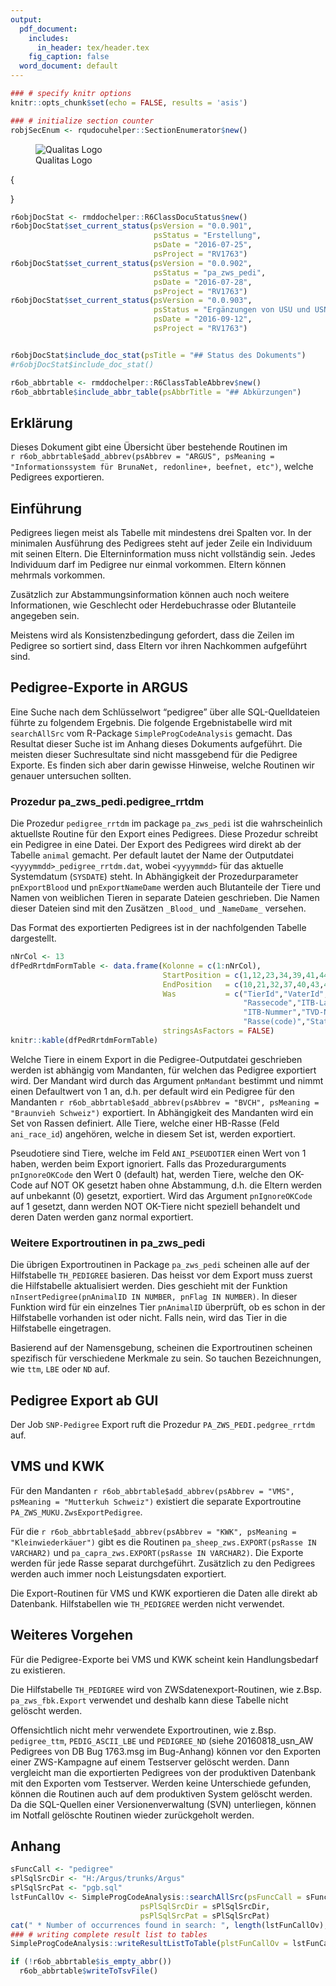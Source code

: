 ```yaml
---
output:
  pdf_document:
    includes:
      in_header: tex/header.tex
    fig_caption: false
  word_document: default
---
```


```r
### # specify knitr options
knitr::opts_chunk$set(echo = FALSE, results = 'asis')

### # initialize section counter
robjSecEnum <- rqudocuhelper::SectionEnumerator$new()
```

![Qualitas Logo](png/QualitasLogo.png)

\fcolorbox{black}{white}{
	\parbox[t]{1.0\linewidth}{
		\centering \fontsize{12pt}{20pt}\selectfont % 
		\vspace*{0.5cm} % 

		\hfill Übersicht

		\vspace*{0.5cm} 
	}
}

\vspace*{0.5cm}

\fcolorbox{black}{white}{
	\parbox[t]{1.0\linewidth}{
		\centering \fontsize{25pt}{40pt}\selectfont %
		\vspace*{0.7cm}
    Existierende Pedigree-Exporte \\
    in ARGUS                      \\
    RV1763                        \\

		\vspace*{0.7cm} % Space between the end of the title and the bottom of the grey box
	}
}

\vspace*{1cm}

\begin{center}
\includegraphics[width=0.5\textwidth]{png/Pedigree.png}
\end{center}

\vspace{5ex}
{\centering \small
\hfill
\begin{tabular}{l}
Peter von Rohr                      \\
FB EDV, Qualitas AG                 \\
Chamerstrasse 56, CH-6300 Zug       \\
\verb+http://www.qualitasag.ch+     \\
\verb+peter.vonrohr@qualitasag.ch+  
\end{tabular}
}

\pagebreak

\tableofcontents

\pagebreak

```r
r6objDocStat <- rmddochelper::R6ClassDocuStatus$new()
r6objDocStat$set_current_status(psVersion = "0.0.901",
                                psStatus = "Erstellung",
                                psDate = "2016-07-25",
                                psProject = "RV1763")
r6objDocStat$set_current_status(psVersion = "0.0.902",
                                psStatus = "pa_zws_pedi",
                                psDate = "2016-07-28",
                                psProject = "RV1763")
r6objDocStat$set_current_status(psVersion = "0.0.903",
                                psStatus = "Ergänzungen von USU und USN",
                                psDate = "2016-09-12",
                                psProject = "RV1763")


r6objDocStat$include_doc_stat(psTitle = "## Status des Dokuments")
#r6objDocStat$include_doc_stat()
```

\pagebreak

```r
r6ob_abbrtable <- rmddochelper::R6ClassTableAbbrev$new()
r6ob_abbrtable$include_abbr_table(psAbbrTitle = "## Abkürzungen")
```

\pagebreak


## Erklärung
Dieses Dokument gibt eine Übersicht über bestehende Routinen im  
`r r6ob_abbrtable$add_abbrev(psAbbrev = "ARGUS", psMeaning = "Informationssystem für BrunaNet, redonline+, beefnet, etc")`, welche Pedigrees exportieren.


## Einführung
Pedigrees liegen meist als Tabelle mit mindestens drei Spalten vor. In der minimalen Ausführung des Pedigrees steht auf jeder Zeile ein Individuum mit seinen Eltern. Die Elterninformation muss nicht vollständig sein. Jedes Individuum darf im Pedigree nur einmal vorkommen. Eltern können mehrmals vorkommen. 

Zusätzlich zur Abstammungsinformation können auch noch weitere Informationen, wie Geschlecht oder Herdebuchrasse oder Blutanteile angegeben sein. 

Meistens wird als Konsistenzbedingung gefordert, dass die Zeilen im Pedigree so sortiert sind, dass Eltern vor ihren Nachkommen aufgeführt sind.


## Pedigree-Exporte in ARGUS
Eine Suche nach dem Schlüsselwort "pedigree" über alle SQL-Quelldateien führte zu folgendem Ergebnis. Die folgende Ergebnistabelle wird mit `searchAllSrc` vom R-Package `SimpleProgCodeAnalysis` gemacht. Das Resultat dieser Suche ist im Anhang dieses Dokuments aufgeführt. Die meisten dieser Suchresultate sind nicht massgebend für die Pedigree Exporte. Es finden sich aber darin gewisse Hinweise, welche Routinen wir genauer untersuchen sollten.

### Prozedur pa_zws_pedi.pedigree_rrtdm
Die Prozedur `pedigree_rrtdm` im package `pa_zws_pedi` ist die wahrscheinlich aktuellste Routine für den Export eines Pedigrees. Diese Prozedur schreibt ein Pedigree in eine Datei. Der Export des Pedigrees wird direkt ab der Tabelle `animal` gemacht. Per default lautet der Name der Outputdatei `<yyyymmdd>_pedigree_rrtdm.dat`, wobei `<yyyymmdd>` für das aktuelle Systemdatum (`SYSDATE`) steht. In Abhängigkeit der Prozedurparameter `pnExportBlood` und `pnExportNameDame` werden auch Blutanteile der Tiere und Namen von weiblichen Tieren in separate Dateien geschrieben. Die Namen dieser Dateien sind mit den Zusätzen `_Blood_` und `_NameDame_` versehen.

Das Format des exportierten Pedigrees ist in der nachfolgenden Tabelle dargestellt. 

```r
nNrCol <- 13
dfPedRrtdmFormTable <- data.frame(Kolonne = c(1:nNrCol),
                                  StartPosition = c(1,12,23,34,39,41,44,45,57,71,79,82,84),
                                  EndPosition   = c(10,21,32,37,40,43,44,56,70,78,81,82,84),
                                  Was           = c("TierId","VaterId","MutterId","Geburtsjahr",
                                                    "Rassecode","ITB-Land","ITB-Geschlecht",
                                                    "ITB-Nummer","TVD-Nummer","Geburtsdatum",
                                                    "Rasse(code)","Status","HB-Status"), 
                                  stringsAsFactors = FALSE)
knitr::kable(dfPedRrtdmFormTable)
```

Welche Tiere in einem Export in die Pedigree-Outputdatei geschrieben werden ist abhängig vom Mandanten, für welchen das Pedigree exportiert wird. Der Mandant wird durch das Argument `pnMandant` bestimmt und nimmt einen Defaultwert von 1 an, d.h. per default wird ein Pedigree für den Mandanten 
`r r6ob_abbrtable$add_abbrev(psAbbrev = "BVCH", psMeaning = "Braunvieh Schweiz")` exportiert. In Abhängigkeit des Mandanten wird ein Set von Rassen definiert. Alle Tiere, welche einer HB-Rasse (Feld `ani_race_id`) angehören, welche in diesem Set ist, werden exportiert. 

Pseudotiere sind Tiere, welche im Feld `ANI_PSEUDOTIER` einen Wert von 1 haben, werden beim Export ignoriert. Falls das Prozedurarguments `pnIgnoreOKCode` den Wert 0 (default) hat, werden Tiere, welche den OK-Code auf NOT OK gesetzt haben ohne Abstammung, d.h. die Eltern werden auf unbekannt (0) gesetzt, exportiert. Wird das Argument `pnIgnoreOKCode` auf 1 gesetzt, dann werden NOT OK-Tiere nicht speziell behandelt und deren Daten werden ganz normal exportiert.


### Weitere Exportroutinen in pa_zws_pedi
Die übrigen Exportroutinen in Package `pa_zws_pedi` scheinen alle auf der Hilfstabelle `TH_PEDIGREE` basieren. Das heisst vor dem Export muss zuerst die Hilfstabelle aktualisiert werden. Dies geschieht mit der Funktion `nInsertPedigree(pnAnimalID IN NUMBER, pnFlag IN NUMBER)`. In dieser Funktion wird für ein einzelnes Tier `pnAnimalID` überprüft, ob es schon in der Hilfstabelle vorhanden ist oder nicht. Falls nein, wird das Tier in die Hilfstabelle eingetragen.

Basierend auf der Namensgebung, scheinen die Exportroutinen scheinen spezifisch für verschiedene Merkmale zu sein. So tauchen Bezeichnungen, wie `ttm`, `LBE` oder `ND` auf.


## Pedigree Export ab GUI
Der Job `SNP-Pedigree` Export ruft die Prozedur `PA_ZWS_PEDI.pedgree_rrtdm` auf. 


## VMS und KWK
Für den Mandanten `r r6ob_abbrtable$add_abbrev(psAbbrev = "VMS", psMeaning = "Mutterkuh Schweiz")` existiert die separate Exportroutine `PA_ZWS_MUKU.ZwsExportPedigree`.

Für die `r r6ob_abbrtable$add_abbrev(psAbbrev = "KWK", psMeaning = "Kleinwiederkäuer")` gibt es die Routinen `pa_sheep_zws.EXPORT(psRasse IN VARCHAR2)` und `pa_capra_zws.EXPORT(psRasse IN VARCHAR2)`. Die Exporte werden für jede Rasse separat durchgeführt. Zusätzlich zu den Pedigrees werden auch immer noch Leistungsdaten exportiert.

Die Export-Routinen für VMS und KWK exportieren die Daten alle direkt ab Datenbank. Hilfstabellen wie `TH_PEDIGREE` werden nicht verwendet.


## Weiteres Vorgehen
Für die Pedigree-Exporte bei VMS und KWK scheint kein Handlungsbedarf zu existieren. 

Die Hilfstabelle `TH_PEDIGREE` wird von ZWSdatenexport-Routinen, wie z.Bsp. `pa_zws_fbk.Export` verwendet und deshalb kann diese Tabelle nicht gelöscht werden. 

Offensichtlich nicht mehr verwendete Exportroutinen, wie z.Bsp. `pedigree_ttm`, `PEDIG_ASCII_LBE` und `PEDIGREE_ND` (siehe 20160818_usn_AW  Pedigrees von DB  Bug 1763.msg im Bug-Anhang)  können vor den Exporten einer ZWS-Kampagne auf einem Testserver gelöscht werden. Dann vergleicht man die exportierten Pedigrees von der produktiven Datenbank mit den Exporten vom Testserver. Werden keine Unterschiede gefunden, können die Routinen auch auf dem produktiven System gelöscht werden. Da die SQL-Quellen einer Versionenverwaltung (SVN) unterliegen, können im Notfall gelöschte Routinen wieder zurückgeholt werden.


\pagebreak

## Anhang

```r
sFuncCall <- "pedigree"
sPlSqlSrcDir <- "H:/Argus/trunks/Argus"
sPlSqlSrcPat <- "pgb.sql"
lstFunCallOv <- SimpleProgCodeAnalysis::searchAllSrc(psFuncCall = sFuncCall,
                             psPlSqlSrcDir = sPlSqlSrcDir,
                             psPlSqlSrcPat = sPlSqlSrcPat)
cat(" * Number of occurrences found in search: ", length(lstFunCallOv), "\n")
### # writing complete result list to tables
SimpleProgCodeAnalysis::writeResultListToTable(plstFunCallOv = lstFunCallOv, nMaxLenFunCalls = 50)
```



<!-- END of document:  Below this must not be anything, except the command to write all abbreviations to a file --> 
```r
if (!r6ob_abbrtable$is_empty_abbr())
  r6ob_abbrtable$writeToTsvFile()
```
 
